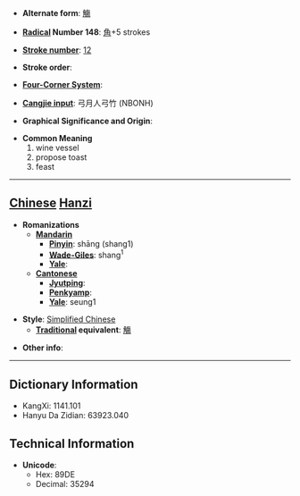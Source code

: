 * '''Alternate form''': [[觴]]

* '''[[Wiktionary:Chinese radical index| Radical]] Number 148''': [[Wiktionary:Chinese radical index 角|角]]+5 strokes

* '''[[Wiktionary:Chinese total strokes index|Stroke number]]''': [[Wiktionary:Chinese total strokes index 12|12]]

* '''Stroke order''': 

* '''[[Wiktionary:Chinese four corner index|Four-Corner System]]''': 

* '''[[Wiktionary:Chinese Cangjie index|Cangjie input]]''': 弓月人弓竹 (NBONH)

* '''Graphical Significance and Origin''': 

* '''Common Meaning'''
*#wine vessel
*# propose toast
*# feast


----

== [[Chinese]] [[Hanzi]] ==

* '''Romanizations'''
** '''[[Mandarin]]'''
*** '''[[Pinyin]]''': shāng (shang1)
*** '''[[Wade-Giles]]''': shang<sup>1</sup>
*** '''[[Yale]]''': 
** '''[[Cantonese]]'''
*** '''[[Jyutping]]''':
*** '''[[Penkyamp]]''': 
*** '''[[Yale]]''': seung1

* '''Style''': [[Simplified Chinese]] 
** '''[[Traditional Chinese|Traditional]] equivalent''': [[觴]]

* '''Other info''': 

----

== Dictionary Information ==

* KangXi: 1141.101
* Hanyu Da Zidian: 63923.040

== Technical Information ==

* '''Unicode''':
** Hex: 89DE
** Decimal: 35294